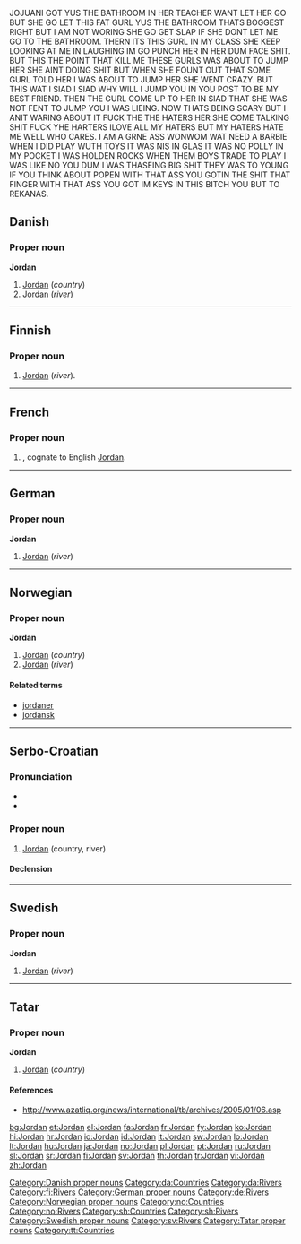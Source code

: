 JOJUANI GOT YUS THE BATHROOM IN HER TEACHER WANT LET HER GO BUT SHE GO LET THIS FAT GURL YUS THE BATHROOM THATS BOGGEST RIGHT BUT I AM NOT WORING SHE GO GET SLAP IF SHE DONT LET ME GO TO THE BATHROOM. THERN ITS THIS GURL IN MY CLASS SHE KEEP LOOKING AT ME IN LAUGHING IM GO PUNCH HER IN HER DUM FACE SHIT. BUT THIS THE POINT THAT KILL ME THESE GURLS WAS ABOUT TO JUMP HER SHE AINT DOING SHIT BUT WHEN SHE FOUNT OUT THAT SOME GURL TOLD HER I WAS ABOUT TO JUMP HER SHE WENT CRAZY. BUT THIS WAT I SIAD I SIAD WHY WILL I JUMP YOU IN YOU POST TO BE MY BEST FRIEND. THEN THE GURL COME UP TO HER IN SIAD THAT SHE WAS NOT FENT TO JUMP YOU I WAS LIEING. NOW THATS BEING SCARY BUT I ANIT WARING ABOUT IT FUCK THE THE HATERS HER SHE COME TALKING SHIT FUCK YHE HARTERS ILOVE ALL MY HATERS BUT MY HATERS HATE ME WELL WHO CARES. I AM A GRNE ASS WONWOM WAT NEED A BARBIE WHEN I DID PLAY WUTH TOYS IT WAS NIS IN GLAS IT WAS NO POLLY IN MY POCKET I WAS HOLDEN ROCKS WHEN THEM BOYS TRADE TO PLAY I WAS LIKE NO YOU DUM I WAS THASEING BIG SHIT THEY WAS TO YOUNG IF YOU THINK ABOUT POPEN WITH THAT ASS YOU GOTIN THE SHIT THAT FINGER WITH THAT ASS YOU GOT IM KEYS IN THIS BITCH YOU BUT TO REKANAS.

==Danish==

===Proper noun===
'''Jordan'''

# [[#English|Jordan]] (''country'')
# [[#English|Jordan]] (''river'')

[[Category:Danish proper nouns]]
[[Category:da:Countries]]
[[Category:da:Rivers]]

----

==Finnish==

===Proper noun===
{{fi-noun|Jordan|type=kalsium|proper=true}}

# [[#English|Jordan]] (''river'').

[[Category:fi:Rivers]]

----

==French==

===Proper noun===
{{infl|fr|proper noun}}

# {{given name|male|lang=fr}}, cognate to English [[#English|Jordan]].

----

==German==

===Proper noun===
'''Jordan''' {{m}}

# [[#English|Jordan]] (''river'')

[[Category:German proper nouns]]
[[Category:de:Rivers]]

----

==Norwegian==

===Proper noun===
'''Jordan'''

# [[#English|Jordan]] (''country'')
# [[#English|Jordan]] (''river'')

====Related terms====
* [[jordaner]]
* [[jordansk]]

[[Category:Norwegian proper nouns]]
[[Category:no:Countries]]
[[Category:no:Rivers]]

----

==Serbo-Croatian==

===Pronunciation===
* {{IPA|/jǒrdan/|lang=sh}}
* {{hyphenation|Jor|dan}}

===Proper noun===
{{sh-proper-noun|g=m|head=Jòrdan|r|Јордан|Јо̀рдан}}

# [[#English|Jordan]] (country, river)

====Declension====
{{sh-decl-noun-unc
|Jordan
|Jordana
|Jordanu
|Jordan
|Jordane
|Jordanu
|Jordanom
}}

[[Category:sh:Countries]]
[[Category:sh:Rivers]]

----

==Swedish==

===Proper noun===
'''Jordan'''

# [[#English|Jordan]] (''river'')

[[Category:Swedish proper nouns]]
[[Category:sv:Rivers]]

----

==Tatar==

===Proper noun===
'''Jordan'''

# [[#English|Jordan]] (''country'')

====References====
* http://www.azatliq.org/news/international/tb/archives/2005/01/06.asp

[[Category:Tatar proper nouns]]
[[Category:tt:Countries]]

[[bg:Jordan]]
[[et:Jordan]]
[[el:Jordan]]
[[fa:Jordan]]
[[fr:Jordan]]
[[fy:Jordan]]
[[ko:Jordan]]
[[hi:Jordan]]
[[hr:Jordan]]
[[io:Jordan]]
[[id:Jordan]]
[[it:Jordan]]
[[sw:Jordan]]
[[lo:Jordan]]
[[lt:Jordan]]
[[hu:Jordan]]
[[ja:Jordan]]
[[no:Jordan]]
[[pl:Jordan]]
[[pt:Jordan]]
[[ru:Jordan]]
[[sl:Jordan]]
[[sr:Jordan]]
[[fi:Jordan]]
[[sv:Jordan]]
[[th:Jordan]]
[[tr:Jordan]]
[[vi:Jordan]]
[[zh:Jordan]]